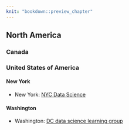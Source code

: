 ```yaml
---
knit: "bookdown::preview_chapter"
---
```


## North America

### Canada 
  

### United States of America

#### New York {-}

  * New York: [NYC Data Science](https://www.meetup.com/NYC-Data-Science/)
  
#### Washington {-}

  * Washington: [DC data science learning group](https://www.meetup.com/DC-Data-Science-Learning-Group/)
  
  
